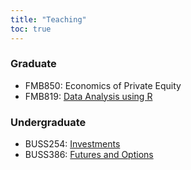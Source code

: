 ```yaml
---
title: "Teaching"
toc: true
---
```


### Graduate
- FMB850: Economics of Private Equity
- FMB819: [Data Analysis using R](https://github.com/chung-jiwoong/FMB819-Slides)

### Undergraduate
- BUSS254: [Investments](https://github.com/chung-jiwoong/BUSS254-Slides)
- BUSS386: [Futures and Options](https://github.com/chung-jiwoong/BUSS386-Slides)
